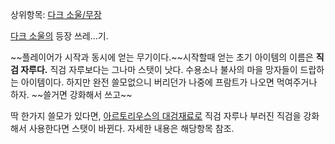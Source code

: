 상위항목: [[다크 소울/무장]]

[[다크 소울]]의 등장 쓰레...기.

~~플레이어가 시작과 동시에 얻는 무기이다.~~시작할때 얻는 초기 아이템의 이름은 '''직검 자루다.''' 직검 자루보다는 그나마 스탯이 낫다.
수용소나 불사의 마을 망자들이 드랍하는 아이템이다. 하지만 완전 쓸모없으니 버리던가 나중에 프람트가 나오면 먹여주거나 하자.
~~쓸거면 강화해서 쓰고~~

딱 한가지 쓸모가 있다면, [[아르토리우스의 대검]]재료로 직검 자루나 부러진 직검을 강화해서 사용한다면 스탯이 바뀐다. 자세한 내용은 해당항목 참조.
